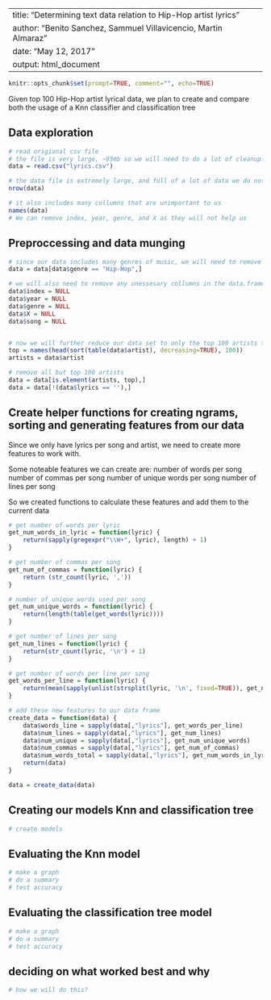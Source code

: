 
---
title: "Determining text data relation to Hip-Hop artist lyrics"
author: "Benito Sanchez, Sammuel Villavicencio, Martin Almaraz"
date: "May 12, 2017"
output: html_document
---


```r
knitr::opts_chunk$set(prompt=TRUE, comment="", echo=TRUE)
```

Given top 100 Hip-Hop artist lyrical data, we plan to create and compare both 
the usage of a Knn classifier and classification tree

## Data exploration
```r

# read origional csv file
# the file is very large, ~93mb so we will need to do a lot of cleanup
data = read.csv("lyrics.csv")

# the data file is extremely large, and full of a lot of data we do not need
nrow(data)

# it also includes many collumns that are unimportant to us
names(data)
# We can remove index, year, genre, and X as they will not help us

```

## Preproccessing and data munging
```r

# since our data includes many genres of music, we will need to remove anything but Hip-Hop
data = data[data$genre == "Hip-Hop",]

# we will also need to remove any unessesary collumns in the data.frame
data$index = NULL
data$year = NULL
data$genre = NULL
data$X = NULL
data$song = NULL


# now we will further reduce our data set to only the top 100 artists that we have data for
top = names(head(sort(table(data$artist), decreasing=TRUE), 100))
artists = data$artist

# remove all but top 100 artists
data = data[is.element(artists, top),]
data = data[!(data$lyrics == ''),]

```


## Create helper functions for creating ngrams, sorting and generating features from our data
Since we only have lyrics per song and artist, we need to create more features to work with.

Some noteable features we can create are:
    number of words per song
    number of commas per song
    number of unique words per song
    number of lines per song

So we created functions to calculate these features and add them to the current data
```r

# get number of words per lyric
get_num_words_in_lyric = function(lyric) {
    return(sapply(gregexpr("\\W+", lyric), length) + 1)
}

# get number of commas per song
get_num_of_commas = function(lyric) {
    return (str_count(lyric, ','))
}

# number of unique words used per song
get_num_unique_words = function(lyric) {
    return(length(table(get_words(lyric))))
}

# get number of lines per song
get_num_lines = function(lyric) {
    return(str_count(lyric, '\n') + 1)
}

# get number of words per line per song
get_words_per_line = function(lyric) {
    return(mean(sapply(unlist(strsplit(lyric, '\n', fixed=TRUE)), get_num_words_in_lyric)))
}

# add these new features to our data frame
create_data = function(data) {
    data$words_line = sapply(data[,"lyrics"], get_words_per_line)
    data$num_lines = sapply(data[,"lyrics"], get_num_lines)
    data$num_unique = sapply(data[,"lyrics"], get_num_unique_words)
    data$num_commas = sapply(data[,"lyrics"], get_num_of_commas)
    data$num_words_total = sapply(data[,"lyrics"], get_num_words_in_lyric)
    return(data)
}

data = create_data(data)
```

## Creating our models Knn and classification tree
```r

# create models

```

## Evaluating the Knn model
```r
# make a graph
# do a summary
# test accuracy
```

## Evaluating the classification tree model
```r
# make a graph
# do a summary
# test accuracy
```
## deciding on what worked best and why
```r
# how we will do this?
```
